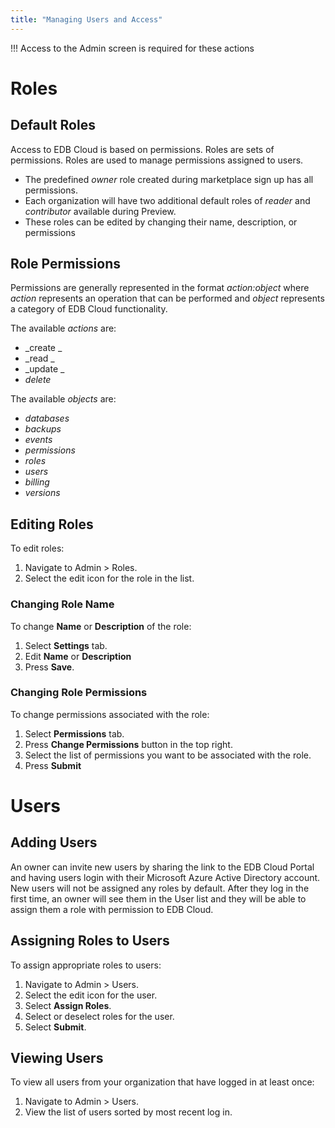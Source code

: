 ```yaml
---
title: "Managing Users and Access"
---
```


!!! Access to the Admin screen is required for these actions

# Roles
  
## Default Roles
Access to EDB Cloud is based on permissions. Roles are sets of permissions. Roles are used to manage permissions assigned to users.

* The predefined _owner_ role created during marketplace sign up has all permissions.
* Each organization will have two additional default roles of _reader_ and _contributor_ available during Preview.
* These roles can be edited by changing their name, description, or permissions

## Role Permissions

Permissions are generally represented in the format _action:object_ where _action_ represents an operation that can be performed and _object_ represents a category of EDB Cloud functionality. 

The available _actions_ are:
* _create _
* _read  _
* _update _
* _delete_

The available _objects_ are:
* _databases_
* _backups_
* _events_
* _permissions_
* _roles_
* _users_
* _billing_
* _versions_


## Editing Roles
To edit roles:
1. Navigate to Admin > Roles.
2. Select the edit icon for the role in the list.

### Changing Role Name
To change **Name** or **Description** of the role:
1. Select **Settings** tab.
2. Edit **Name** or **Description**
3. Press **Save**.

### Changing Role Permissions

To change permissions associated with the role:
1. Select **Permissions** tab.
2. Press **Change Permissions** button in the top right.
3. Select the list of permissions you want to be associated with the role.
4. Press **Submit**

# Users
  
## Adding Users
An owner can invite new users by sharing the link to the EDB Cloud Portal and having users login with their Microsoft Azure Active Directory account. New users will not be assigned any roles by default. After they log in the first time, an owner will see them in the User list and they will be able to assign them a role with permission to EDB Cloud.

## Assigning Roles to Users
To assign appropriate roles to users:
1. Navigate to Admin > Users.
2. Select the edit icon for the user.
3. Select **Assign Roles**.
4. Select or deselect roles for the user.
5. Select **Submit**.

## Viewing Users

To view all users from your organization that have logged in at least once:

1. Navigate to Admin > Users.
2. View the list of users sorted by most recent log in.
